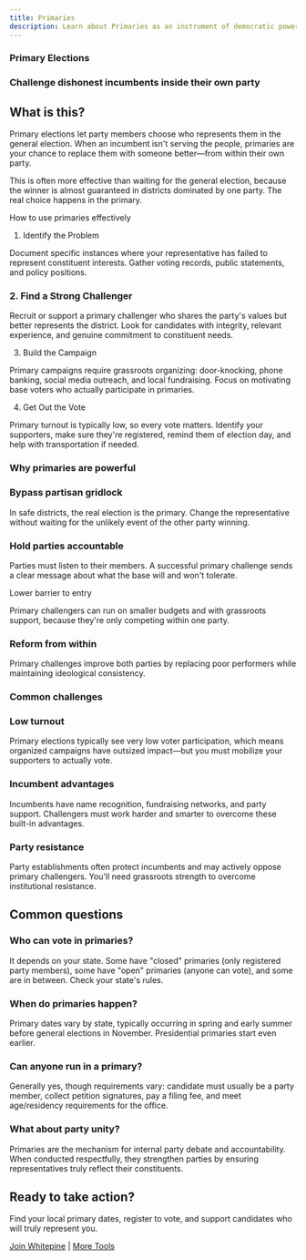 ```yaml
---
title: Primaries
description: Learn about Primaries as an instrument of democratic power
---
```


### Primary Elections

### Challenge dishonest incumbents inside their own party

## What is this?

Primary elections let party members choose who represents them in the general election. 
When an incumbent isn't serving the people, primaries are your chance to replace them with someone better—from within their own party.

This is often more effective than waiting for the general election, because the winner is almost guaranteed 
in districts dominated by one party. The real choice happens in the primary.

How to use primaries effectively

1. Identify the Problem

Document specific instances where your representative has failed to represent constituent interests. 
Gather voting records, public statements, and policy positions.

### 2. Find a Strong Challenger

Recruit or support a primary challenger who shares the party's values but better represents the district. 
Look for candidates with integrity, relevant experience, and genuine commitment to constituent needs.

3. Build the Campaign

Primary campaigns require grassroots organizing: door-knocking, phone banking, social media outreach, 
and local fundraising. Focus on motivating base voters who actually participate in primaries.

4. Get Out the Vote

Primary turnout is typically low, so every vote matters. Identify your supporters, make sure they're 
registered, remind them of election day, and help with transportation if needed.

### Why primaries are powerful

### Bypass partisan gridlock

In safe districts, the real election is the primary. Change the representative without waiting for 
the unlikely event of the other party winning.

### Hold parties accountable

Parties must listen to their members. A successful primary challenge sends a clear message about 
what the base will and won't tolerate.

Lower barrier to entry

Primary challengers can run on smaller budgets and with grassroots support, because they're 
only competing within one party.

### Reform from within

Primary challenges improve both parties by replacing poor performers while maintaining 
ideological consistency.

### Common challenges

### Low turnout

Primary elections typically see very low voter participation, which means organized campaigns 
have outsized impact—but you must mobilize your supporters to actually vote.

### Incumbent advantages

Incumbents have name recognition, fundraising networks, and party support. Challengers must work 
harder and smarter to overcome these built-in advantages.

### Party resistance

Party establishments often protect incumbents and may actively oppose primary challengers. 
You'll need grassroots strength to overcome institutional resistance.

## Common questions

### Who can vote in primaries?

It depends on your state. Some have "closed" primaries (only registered party members), 
some have "open" primaries (anyone can vote), and some are in between. Check your state's rules.

### When do primaries happen?

Primary dates vary by state, typically occurring in spring and early summer before general 
elections in November. Presidential primaries start even earlier.

### Can anyone run in a primary?

Generally yes, though requirements vary: candidate must usually be a party member, collect petition 
signatures, pay a filing fee, and meet age/residency requirements for the office.

### What about party unity?

Primaries are the mechanism for internal party debate and accountability. When conducted respectfully, 
they strengthen parties by ensuring representatives truly reflect their constituents.

## Ready to take action?

Find your local primary dates, register to vote, and support candidates who will truly represent you.

[Join Whitepine](/join) | [More Tools](/marketing/instruments-of-power)
